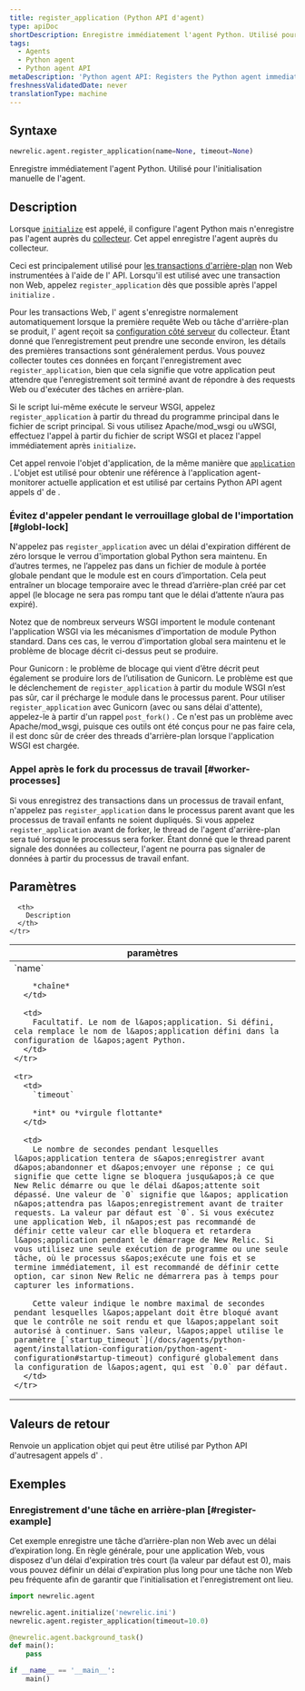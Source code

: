 ```yaml
---
title: register_application (Python API d'agent)
type: apiDoc
shortDescription: Enregistre immédiatement l'agent Python. Utilisé pour l'initialisation manuelle de l'agent.
tags:
  - Agents
  - Python agent
  - Python agent API
metaDescription: 'Python agent API: Registers the Python agent immediately, instead of allowing it to be done more passively.'
freshnessValidatedDate: never
translationType: machine
---
```


## Syntaxe

```py
newrelic.agent.register_application(name=None, timeout=None)
```

Enregistre immédiatement l&apos;agent Python. Utilisé pour l&apos;initialisation manuelle de l&apos;agent.

## Description

Lorsque [`initialize`](/docs/agents/python-agent/python-agent-api/initialize) est appelé, il configure l&apos;agent Python mais n&apos;enregistre pas l&apos;agent auprès du [collecteur](/docs/accounts-partnerships/education/getting-started-new-relic/glossary#collector). Cet appel enregistre l&apos;agent auprès du collecteur.

Ceci est principalement utilisé pour [les transactions d&apos;arrière-plan](/docs/agents/python-agent/python-agent-api/background_task) non Web instrumentées à l&apos;aide de l&apos; API. Lorsqu&apos;il est utilisé avec une transaction non Web, appelez `register_application` dès que possible après l&apos;appel `initialize` .

Pour les transactions Web, l&apos; agent s&apos;enregistre normalement automatiquement lorsque la première requête Web ou tâche d&apos;arrière-plan se produit, l&apos; agent reçoit sa [configuration côté serveur](/docs/agents/manage-apm-agents/configuration/configure-agent#ssc) du collecteur. Étant donné que l’enregistrement peut prendre une seconde environ, les détails des premières transactions sont généralement perdus. Vous pouvez collecter toutes ces données en forçant l&apos;enregistrement avec `register_application`, bien que cela signifie que votre application peut attendre que l&apos;enregistrement soit terminé avant de répondre à des requests Web ou d&apos;exécuter des tâches en arrière-plan.

Si le script lui-même exécute le serveur WSGI, appelez `register_application` à partir du thread du programme principal dans le fichier de script principal. Si vous utilisez Apache/mod\_wsgi ou uWSGI, effectuez l&apos;appel à partir du fichier de script WSGI et placez l&apos;appel immédiatement après `initialize`<DNT>**.**</DNT>

Cet appel renvoie l&apos;objet d&apos;application, de la même manière que [`application`](/docs/agents/python-agent/python-agent-api/application) . L&apos;objet est utilisé pour obtenir une référence à l&apos;application agent-monitorer actuelle application et est utilisé par certains Python API agent appels d&apos; de .

### Évitez d&apos;appeler pendant le verrouillage global de l&apos;importation [#globl-lock]

N&apos;appelez pas `register_application` avec un délai d&apos;expiration différent de zéro lorsque le verrou d&apos;importation global Python sera maintenu. En d’autres termes, ne l’appelez pas dans un fichier de module à portée globale pendant que le module est en cours d’importation. Cela peut entraîner un blocage temporaire avec le thread d’arrière-plan créé par cet appel (le blocage ne sera pas rompu tant que le délai d’attente n’aura pas expiré).

Notez que de nombreux serveurs WSGI importent le module contenant l&apos;application WSGI via les mécanismes d&apos;importation de module Python standard. Dans ces cas, le verrou d&apos;importation global sera maintenu et le problème de blocage décrit ci-dessus peut se produire.

Pour Gunicorn : le problème de blocage qui vient d’être décrit peut également se produire lors de l’utilisation de Gunicorn. Le problème est que le déclenchement de `register_application` à partir du module WSGI n’est pas sûr, car il précharge le module dans le processus parent. Pour utiliser `register_application` avec Gunicorn (avec ou sans délai d&apos;attente), appelez-le à partir d&apos;un rappel `post_fork()` . Ce n&apos;est pas un problème avec Apache/mod\_wsgi, puisque ces outils ont été conçus pour ne pas faire cela, il est donc sûr de créer des threads d&apos;arrière-plan lorsque l&apos;application WSGI est chargée.

### Appel après le fork du processus de travail [#worker-processes]

Si vous enregistrez des transactions dans un processus de travail enfant, n&apos;appelez pas `register_application` dans le processus parent avant que les processus de travail enfants ne soient dupliqués. Si vous appelez `register_application` avant de forker, le thread de l&apos;agent d&apos;arrière-plan sera tué lorsque le processus sera forker. Étant donné que le thread parent signale des données au collecteur, l&apos;agent ne pourra pas signaler de données à partir du processus de travail enfant.

## Paramètres

<table>
  <thead>
    <tr>
      <th width="25%">
        paramètres
      </th>

      <th>
        Description
      </th>
    </tr>
  </thead>

  <tbody>
    <tr>
      <td>
        `name`

        *chaîne*
      </td>

      <td>
        Facultatif. Le nom de l&apos;application. Si défini, cela remplace le nom de l&apos;application défini dans la configuration de l&apos;agent Python.
      </td>
    </tr>

    <tr>
      <td>
        `timeout`

        *int* ou *virgule flottante*
      </td>

      <td>
        Le nombre de secondes pendant lesquelles l&apos;application tentera de s&apos;enregistrer avant d&apos;abandonner et d&apos;envoyer une réponse ; ce qui signifie que cette ligne se bloquera jusqu&apos;à ce que New Relic démarre ou que le délai d&apos;attente soit dépassé. Une valeur de `0` signifie que l&apos; application n&apos;attendra pas l&apos;enregistrement avant de traiter requests. La valeur par défaut est `0`. Si vous exécutez une application Web, il n&apos;est pas recommandé de définir cette valeur car elle bloquera et retardera l&apos;application pendant le démarrage de New Relic. Si vous utilisez une seule exécution de programme ou une seule tâche, où le processus s&apos;exécute une fois et se termine immédiatement, il est recommandé de définir cette option, car sinon New Relic ne démarrera pas à temps pour capturer les informations.

        Cette valeur indique le nombre maximal de secondes pendant lesquelles l&apos;appelant doit être bloqué avant que le contrôle ne soit rendu et que l&apos;appelant soit autorisé à continuer. Sans valeur, l&apos;appel utilise le paramètre [`startup_timeout`](/docs/agents/python-agent/installation-configuration/python-agent-configuration#startup-timeout) configuré globalement dans la configuration de l&apos;agent, qui est `0.0` par défaut.
      </td>
    </tr>
  </tbody>
</table>

## Valeurs de retour

Renvoie un application objet qui peut être utilisé par Python API d&apos;autresagent appels d&apos; .

## Exemples

### Enregistrement d&apos;une tâche en arrière-plan [#register-example]

Cet exemple enregistre une tâche d’arrière-plan non Web avec un délai d’expiration long. En règle générale, pour une application Web, vous disposez d&apos;un délai d&apos;expiration très court (la valeur par défaut est 0), mais vous pouvez définir un délai d&apos;expiration plus long pour une tâche non Web peu fréquente afin de garantir que l&apos;initialisation et l&apos;enregistrement ont lieu.

```py
import newrelic.agent

newrelic.agent.initialize('newrelic.ini')
newrelic.agent.register_application(timeout=10.0)

@newrelic.agent.background_task()
def main():
    pass

if __name__ == '__main__':
    main()
```